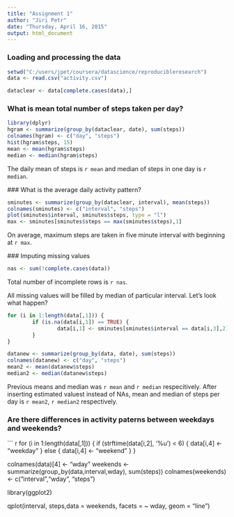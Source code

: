 ```yaml
---
title: "Assignment 1"
author: "Jiri Petr"
date: "Thursday, April 16, 2015"
output: html_document
---
```



### Loading and processing the data

```r
setwd("C:/users/jpet/coursera/datascience/reproducibleresearch")
data <- read.csv("activity.csv")
```

```r
dataclear <- data[complete.cases(data),]
```

### What is mean total number of steps taken per day?


```r
library(dplyr)
hgram <- summarize(group_by(dataclear, date), sum(steps))
colnames(hgram) <- c("day", "steps")
hist(hgram$steps, 15)
mean <- mean(hgram$steps)
median <- median(hgram$steps)
```

The daily mean of steps is `r mean` and median of steps in one day is `r median`.


 ### What is the average daily activity pattern?
 
 
```r
sminutes <- summarize(group_by(dataclear, interval), mean(steps))
colnames(sminutes) <- c("interval", "steps")
plot(sminutes$interval, sminutes$steps, type = "l")
max <- sminutes[sminutes$steps == max(sminutes$steps),1]
```

 On average, maximum steps are taken in five minute interval with beginning at `r max`.
 
 
 ### Imputing missing values
 
 
```r
nas <- sum(!complete.cases(data))
```

Total number of incomplete rows is `r nas`.

All missing values will be filled by median of particular interval. Let's look what happen?

```r
for (i in 1:length(data[,1])) {
        if (is.na(data[i,1]) == TRUE) {
                data[i,1] <- sminutes[sminutes$interval == data[i,3],2]
        }
}

datanew <- summarize(group_by(data, date), sum(steps))
colnames(datanew) <- c("day", "steps")
mean2 <- mean(datanew$steps)
median2 <- median(datanew$steps)
```

Previous means and median was `r mean` and `r median` respecitively. After inserting estimated valuest instead of NAs, mean and median of steps per day is `r mean2`, `r median2` respectively.


### Are there differences in activity paterns between weekdays and weekends?


``` r
for (i in 1:length(data[,1])) {
        if (strftime(data[i,2], '%u') < 6) {
                data[i,4] <- "weekday"
        } else {
                data[i,4] <- "weekend"
        }
}

colnames(data)[4] <- "wday"
weekends <- summarize(group_by(data,interval,wday), sum(steps))
colnames(weekends) <- c("interval","wday", "steps")

library(ggplot2)

qplot(interval, steps,data = weekends, facets = ~ wday, geom = "line")


